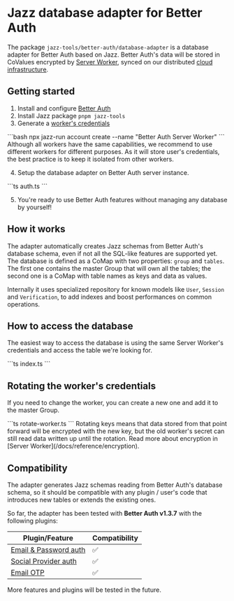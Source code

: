 
# Jazz database adapter for Better Auth

The package `jazz-tools/better-auth/database-adapter` is a database adapter for Better Auth based on Jazz. Better Auth's data will be stored in CoValues encrypted by [Server Worker](/docs/server-side/setup), synced on our distributed [cloud infrastructure](/cloud).

## Getting started

1. Install and configure [Better Auth](https://www.better-auth.com/docs/installation)
2. Install Jazz package `pnpm jazz-tools`
3. Generate a [worker's credentials](/docs/server-side/setup#generating-credentials)

  <CodeGroup>
  ```bash
  npx jazz-run account create --name "Better Auth Server Worker"
  ```
  </CodeGroup>

  <Alert variant="info" className="mt-4" title="Security">
    Although all workers have the same capabilities, we recommend to use different workers for different purposes. As it will store user's credentials, the best practice is to keep it isolated from other workers.
  </Alert>

4. Setup the database adapter on Better Auth server instance.

  <CodeGroup>
  ```ts auth.ts
  ```
  </CodeGroup>

5. You're ready to use Better Auth features without managing any database by yourself!


## How it works

The adapter automatically creates Jazz schemas from Better Auth's database schema, even if not all the SQL-like features are supported yet. The database is defined as a CoMap with two properties: `group` and `tables`. The first one contains the master Group that will own all the tables; the second one is a CoMap with table names as keys and data as values.

Internally it uses specialized repository for known models like `User`, `Session` and `Verification`, to add indexes and boost performances on common operations.


## How to access the database

The easiest way to access the database is using the same Server Worker's credentials and access the table we're looking for.

<CodeGroup>
```ts index.ts
```
</CodeGroup>


## Rotating the worker's credentials

If you need to change the worker, you can create a new one and add it to the master Group.

<CodeGroup>
```ts rotate-worker.ts
```
</CodeGroup>


<Alert variant="warning" className="mt-4" title="Security">
  Rotating keys means that data stored from that point forward will be encrypted with the new key, but the old worker's secret can still read data written up until the rotation. Read more about encryption in [Server Worker](/docs/reference/encryption).
</Alert>

## Compatibility

The adapter generates Jazz schemas reading from Better Auth's database schema, so it should be compatible with any plugin / user's code that introduces new tables or extends the existing ones.

So far, the adapter has been tested with **Better Auth v1.3.7** with the following plugins:

<table>
  <thead>
    <tr>
      <th>Plugin/Feature</th>
      <th>Compatibility</th>
    </tr>
  </thead>
  <tbody>
    <tr>
      <td><a href="https://www.better-auth.com/docs/authentication/email-password">Email &amp; Password auth</a></td>
      <td>✅</td>
    </tr>
    <tr>
      <td><a href="https://www.better-auth.com/docs/authentication/github">Social Provider auth</a></td>
      <td>✅</td>
    </tr>
    <tr>
      <td><a href="https://www.better-auth.com/docs/plugins/email-otp">Email OTP</a></td>
      <td>✅</td>
    </tr>
  </tbody>
</table>

More features and plugins will be tested in the future.
